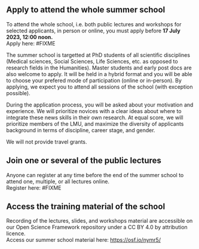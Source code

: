 ## Apply to attend the whole summer school

To attend the whole school, i.e. both public lectures and workshops for selected applicants, in person or online, you must apply before **17 July 2023, 12:00 noon.**\
Apply here: #FIXME

The summer school is targetted at PhD students of all scientific disciplines (Medical sciences, Social Sciences, Life Sciences, etc. as opposed to research fields in the Humanities). Master students and early post docs are also welcome to apply. It will be held in a hybrid format and you will be able to choose your prefered mode of participation (online or in-person). By applying, we expect you to attend all sessions of the school (with exception possible).

During the application process, you will be asked about your motivation and experience. We will prioritize novices with a clear ideas about where to integrate these news skills in their own research. At equal score, we will prioritize members of the LMU, and maximize the diversity of applicants background in terms of discipline, career stage, and gender.

We will not provide travel grants.

## Join one or several of the public lectures

Anyone can register at any time before the end of the summer school to attend one, multiple, or all lectures online.\
Register here: #FIXME

## Access the training material of the school

Recording of the lectures, slides, and workshops material are accessible on our Open Science Framework repository under a CC BY 4.0 by attribution licence.\
Access our summer school material here: <https://osf.io/nymr5/>
